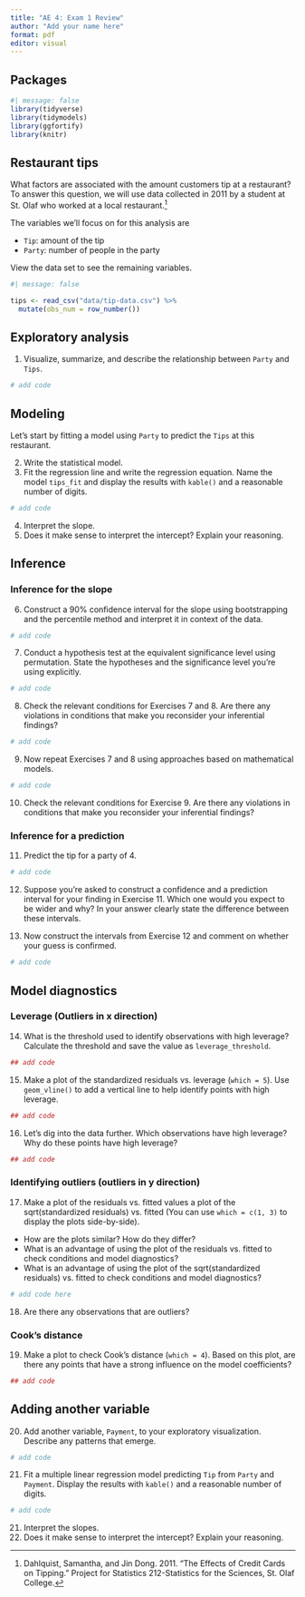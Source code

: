 ```yaml
---
title: "AE 4: Exam 1 Review"
author: "Add your name here"
format: pdf
editor: visual
---
```


## Packages

```r
#| message: false
library(tidyverse)
library(tidymodels)
library(ggfortify)
library(knitr)
```

## Restaurant tips

What factors are associated with the amount customers tip at a restaurant?
To answer this question, we will use data collected in 2011 by a student at St. Olaf who worked at a local restaurant.[^1]

[^1]: Dahlquist, Samantha, and Jin Dong.
    2011.
    "The Effects of Credit Cards on Tipping." Project for Statistics 212-Statistics for the Sciences, St. Olaf College.

The variables we'll focus on for this analysis are

-   `Tip`: amount of the tip
-   `Party`: number of people in the party

View the data set to see the remaining variables.

```r
#| message: false

tips <- read_csv("data/tip-data.csv") %>%
  mutate(obs_num = row_number())
```

## Exploratory analysis

1.  Visualize, summarize, and describe the relationship between `Party` and `Tips`.

```r
# add code
```

## Modeling

Let's start by fitting a model using `Party` to predict the `Tips` at this restaurant.

2.  Write the statistical model.
3.  Fit the regression line and write the regression equation. Name the model `tips_fit` and display the results with `kable()` and a reasonable number of digits.

```r
# add code
```

4.  Interpret the slope.
5.  Does it make sense to interpret the intercept? Explain your reasoning.

## Inference

### Inference for the slope

6.  Construct a 90% confidence interval for the slope using bootstrapping and the percentile method and interpret it in context of the data.

```r
# add code
```

7.  Conduct a hypothesis test at the equivalent significance level using permutation. State the hypotheses and the significance level you're using explicitly.

```r
# add code
```

8.  Check the relevant conditions for Exercises 7 and 8. Are there any violations in conditions that make you reconsider your inferential findings?

```r
# add code
```

9.  Now repeat Exercises 7 and 8 using approaches based on mathematical models.

```r
# add code
```

10. Check the relevant conditions for Exercise 9. Are there any violations in conditions that make you reconsider your inferential findings?

### Inference for a prediction

11. Predict the tip for a party of 4.

```r
# add code
```

12. Suppose you're asked to construct a confidence and a prediction interval for your finding in Exercise 11. Which one would you expect to be wider and why? In your answer clearly state the difference between these intervals.

13. Now construct the intervals from Exercise 12 and comment on whether your guess is confirmed.

```r
# add code
```

## Model diagnostics

### Leverage (Outliers in x direction)

14. What is the threshold used to identify observations with high leverage? Calculate the threshold and save the value as `leverage_threshold`.

```r
## add code

```

15. Make a plot of the standardized residuals vs. leverage (`which = 5`). Use `geom_vline()` to add a vertical line to help identify points with high leverage.

```r
## add code 

```

16. Let's dig into the data further. Which observations have high leverage? Why do these points have high leverage?

```r
## add code 

```

### Identifying outliers (outliers in y direction)

17. Make a plot of the residuals vs. fitted values a plot of the sqrt(standardized residuals) vs. fitted (You can use `which = c(1, 3)` to display the plots side-by-side).

-   How are the plots similar? How do they differ?
-   What is an advantage of using the plot of the residuals vs. fitted to check conditions and model diagnostics?
-   What is an advantage of using the plot of the sqrt(standardized residuals) vs. fitted to check conditions and model diagnostics?

```r
# add code here

```

18. Are there any observations that are outliers?

### Cook's distance

19. Make a plot to check Cook's distance (`which = 4`). Based on this plot, are there any points that have a strong influence on the model coefficients?

```r
## add code

```

## Adding another variable

20. Add another variable, `Payment`, to your exploratory visualization. Describe any patterns that emerge.

```r
# add code
```

21. Fit a multiple linear regression model predicting `Tip` from `Party` and `Payment`. Display the results with `kable()` and a reasonable number of digits.

```r
# add code
```

21. Interpret the slopes.
22. Does it make sense to interpret the intercept? Explain your reasoning.
